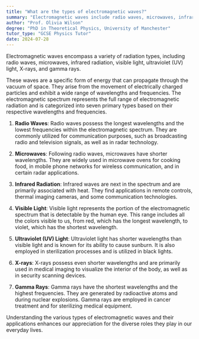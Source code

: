 ```yaml
---
title: "What are the types of electromagnetic waves?"
summary: "Electromagnetic waves include radio waves, microwaves, infrared, visible light, ultraviolet, X-rays, and gamma rays."
author: "Prof. Olivia Wilson"
degree: "PhD in Theoretical Physics, University of Manchester"
tutor_type: "GCSE Physics Tutor"
date: 2024-07-28
---
```


Electromagnetic waves encompass a variety of radiation types, including radio waves, microwaves, infrared radiation, visible light, ultraviolet (UV) light, X-rays, and gamma rays.

These waves are a specific form of energy that can propagate through the vacuum of space. They arise from the movement of electrically charged particles and exhibit a wide range of wavelengths and frequencies. The electromagnetic spectrum represents the full range of electromagnetic radiation and is categorized into seven primary types based on their respective wavelengths and frequencies.

1. **Radio Waves**: 
   Radio waves possess the longest wavelengths and the lowest frequencies within the electromagnetic spectrum. They are commonly utilized for communication purposes, such as broadcasting radio and television signals, as well as in radar technology.

2. **Microwaves**: 
   Following radio waves, microwaves have shorter wavelengths. They are widely used in microwave ovens for cooking food, in mobile phone networks for wireless communication, and in certain radar applications.

3. **Infrared Radiation**: 
   Infrared waves are next in the spectrum and are primarily associated with heat. They find applications in remote controls, thermal imaging cameras, and some communication technologies.

4. **Visible Light**: 
   Visible light represents the portion of the electromagnetic spectrum that is detectable by the human eye. This range includes all the colors visible to us, from red, which has the longest wavelength, to violet, which has the shortest wavelength.

5. **Ultraviolet (UV) Light**: 
   Ultraviolet light has shorter wavelengths than visible light and is known for its ability to cause sunburn. It is also employed in sterilization processes and is utilized in black lights.

6. **X-rays**: 
   X-rays possess even shorter wavelengths and are primarily used in medical imaging to visualize the interior of the body, as well as in security scanning devices.

7. **Gamma Rays**: 
   Gamma rays have the shortest wavelengths and the highest frequencies. They are generated by radioactive atoms and during nuclear explosions. Gamma rays are employed in cancer treatment and for sterilizing medical equipment.

Understanding the various types of electromagnetic waves and their applications enhances our appreciation for the diverse roles they play in our everyday lives.
    